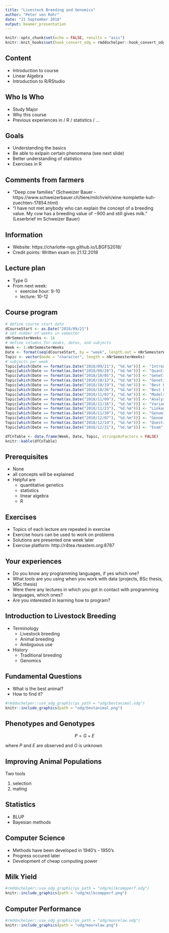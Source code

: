 ```yaml
---
title: "Livestock Breeding and Genomics"
author: "Peter von Rohr"
date: "21 September 2018"
output: beamer_presentation
---
```


```r
knitr::opts_chunk$set(echo = FALSE, results = "asis")
knitr::knit_hooks$set(hook_convert_odg = rmddochelper::hook_convert_odg)
```

## Content

- Introduction to course
- Linear Algebra
- Introduction to R/RStudio


## Who Is Who

- Study Major
- Why this course
- Previous experiences in / R / statistics / ...


## Goals

- Understanding the basics
- Be able to exlpain certain phenomena (see next slide)
- Better understanding of statistics
- Exercises in R


## Comments from farmers

- "Deep cow families" (Schweizer Bauer - https://www.schweizerbauer.ch/tiere/milchvieh/eine-komplette-kuh-zuechten-17854.html)
- "I have not met anybody who can explain the concept of a breeding value. My cow has a breeding value of $-900$ and still gives milk." (Leserbrief im Schweizer Bauer)


## Information

- Website: https://charlotte-ngs.github.io/LBGFS2018/
- Credit points: Written exam on 21.12.2018


## Lecture plan

- Type G
- From next week:
    + exercise hour: 9-10
    + lecture: 10-12


## Course program

```r
# define course start date
dCourseStart <- as.Date("2018/09/21")
# set number of weeks in semester
nNrSemesterWeeks <- 14
# define columns for weaks, dates, and subjects
Week <- 1:nNrSemesterWeeks
Date <- format(seq(dCourseStart, by = "week", length.out = nNrSemesterWeeks), "%d.%m")
Topic <- vector(mode = "character", length = nNrSemesterWeeks)
# subjects per week
Topic[which(Date == format(as.Date("2018/09/21"), "%d.%m"))] <- "Introduction to Livestock Breeding and Genomics"
Topic[which(Date == format(as.Date("2018/09/28"), "%d.%m"))] <- "Quantitative Genetics/Single Locus"
Topic[which(Date == format(as.Date("2018/10/05"), "%d.%m"))] <- "Genetic Evaluation with Different Sources of Information"
Topic[which(Date == format(as.Date("2018/10/12"), "%d.%m"))] <- "Genetic Covariance Between Relatives"
Topic[which(Date == format(as.Date("2018/10/19"), "%d.%m"))] <- "Best Linear Unbiased Prediction - Univariate Analysis"
Topic[which(Date == format(as.Date("2018/10/26"), "%d.%m"))] <- "Best Linear Unbiased Prediction - Multivariate Analysis"
Topic[which(Date == format(as.Date("2018/11/02"), "%d.%m"))] <- "Models with Random Environmental Effects"
Topic[which(Date == format(as.Date("2018/11/09"), "%d.%m"))] <- "Analysis of Longitudinal Data"
Topic[which(Date == format(as.Date("2018/11/16"), "%d.%m"))] <- "Variance Components Estimation"
Topic[which(Date == format(as.Date("2018/11/23"), "%d.%m"))] <- "Linkage Disequilibrium"
Topic[which(Date == format(as.Date("2018/11/30"), "%d.%m"))] <- "Genomic Selection"
Topic[which(Date == format(as.Date("2018/12/07"), "%d.%m"))] <- "Genom-Wide Association Studies"
Topic[which(Date == format(as.Date("2018/12/14"), "%d.%m"))] <- "Questions, Test Exam"
Topic[which(Date == format(as.Date("2018/12/21"), "%d.%m"))] <- "Exam"

dfCnTable <- data.frame(Week, Date, Topic, stringsAsFactors = FALSE)
knitr::kable(dfCnTable)
```


## Prerequisites

- None
- all concepts will be explained
- Helpful are 
    + quantitative genetics
    + statistics
    + linear algebra
    + R
    

## Exercises

- Topics of each lecture are repeated in exercise
- Exercise hours can be used to work on problems
- Solutions are presented one week later
- Exercise platform: http://r4tea.rteastem.org:8787

## Your experiences

- Do you know any programming languages, if yes which one?
- What tools are you using when you work with data (projects, BSc thesis, MSc thesis)
- Were there any lectures in which you got in contact with programming languages, which ones?
- Are you interested in learning how to program?


## Introduction to Livestock Breeding
- Terminology
     + Livestock breeding
     + Animal breeding
     + Ambiguous use
     
- History
    + Traditional breeding
    + Genomics
    

## Fundamental Questions
- What is the best animal?
- How to find it?

```r
#rmddochelper::use_odg_graphic(ps_path = "odg/bestanimal.odg")
knitr::include_graphics(path = "odg/bestanimal.png")
```

     
## Phenotypes and Genotypes

$$
P = G + E
$$

where $P$ and $E$ are observed and $G$ is unknown


## Improving Animal Populations
Two tools

1. selection
2. mating


## Statistics

- BLUP
- Bayesian methods


## Computer Science

- Methods have been developed in 1940's - 1950's
- Progress occured later
- Development of cheap computing power


## Milk Yield

```r
#rmddochelper::use_odg_graphic(ps_path = "odg/milkcompperf.odg")
knitr::include_graphics(path = "odg/milkcompperf.png")
```


## Computer Performance
```r
#rmddochelper::use_odg_graphic(ps_path = "odg/moorelaw.odg")
knitr::include_graphics(path = "odg/moorelaw.png")
```

